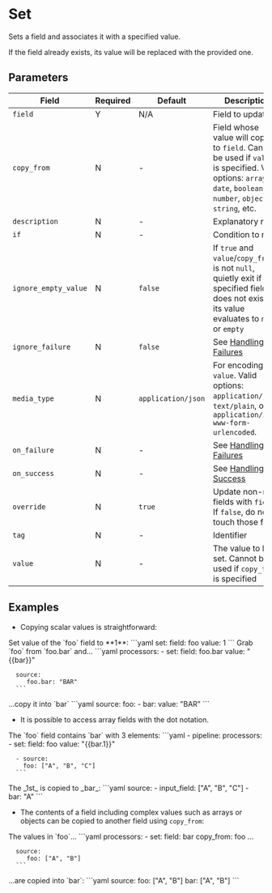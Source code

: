 # Set

<Synopsis>
Sets a field and associates it with a specified value.
</Synopsis>

If the field already exists, its value will be replaced with the provided one.

## Parameters

|Field|Required|Default|Description|
|---|---|---|---|
|`field`|Y|N/A|Field to update|
|`copy_from`|N|-|Field whose value will copied to `field`. Cannot be used if `value` is specified. Valid options: `array`, `date`, `boolean`, `number`, `object`, `string`, etc.|
|`description`|N|-|Explanatory note|
|`if`|N|-|Condition to run|
|`ignore_empty_value`|N|`false`|If `true` and `value`/`copy_from` is not `null`, quietly exit if specified field does not exist or its value evaluates to `null` or `empty`|
|`ignore_failure`|N|`false`|See [Handling Failures](../handling-failures.mdx)|
|`media_type`|N|`application/json`|For encoding `value`. Valid options: `application/json`, `text/plain`, or `application/x-www-form-urlencoded`.|
|`on_failure`|N|-|See [Handling Failures](../handling-failures.mdx)|
|`on_success`|N|-|See [Handling Success](../handling-success.mdx)|
|`override`|N|`true`|Update non-null fields with `field`. If `false`, do not touch those fields|
|`tag`|N|-|Identifier|
|`value`|N|-|The value to be set. Cannot be used if `copy_from` is specified|

## Examples

* Copying scalar values is straightforward:

<Example>
   <Description>
      Set value of the `foo` field to **1**:
   </Description>
   <SampleCode>
   ```yaml
   set:
      field: foo
      value: 1
   ```
   </SampleCode>
</Example>

<Example>
   <Description>
      Grab `foo` from `foo.bar` and...
   </Description>
   <SampleCode>
      ```yaml
      processors:
         - set:
            field: foo.bar
            value: "{{bar}}"

      source:
         foo.bar: "BAR"
      ```
   </SampleCode>
   <Description>
   ...copy it into `bar`
   </Description>
   <SampleCode>
      ```yaml
      source:
         foo:
            - bar:
               value: "BAR"
      ```
   </SampleCode>
</Example>

* It is possible to access array fields with the dot notation.

<Example>
   <Description>
      The `foo` field contains `bar` with 3 elements:
   </Description>
   <SampleCode>
      ```yaml
      - pipeline:
         processors:
            - set:
               field: foo
               value: "{{bar.1}}"

      - source:
        foo: ["A", "B", "C"]
      ```
   </SampleCode>
   <Description>
      The _1st_ is copied to _bar_:
   </Description>
   <SampleCode>
      ```yaml
      source:
         - input_field: ["A", "B", "C"]
         - bar: "A"
      ```
   </SampleCode>
</Example>

* The contents of a field including complex values such as arrays or objects can be copied to another field using `copy_from`:

<Example>
   <Description>
      The values in `foo`...
   </Description>
   <SampleCode>
      ```yaml
      processors:
         - set:
            field: bar
            copy_from: foo
      ...

      source:
         foo: ["A", "B"]
      ```
   </SampleCode>
   <Description>
      ...are copied into `bar`:
   </Description>
   <SampleCode>
      ```yaml
      source:
         foo: ["A", "B"]
         bar: ["A", "B"]
      ```
   </SampleCode>
</Example>
